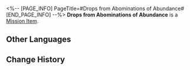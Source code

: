 <%-- [PAGE_INFO]
PageTitle=#Drops from Abominations of Abundance#
[END_PAGE_INFO] --%>
{{Item Infobox
|id          = 140312
|image       = Item Drops from Abominations of Abundance.png{{subst:void|<!--$UPLOAD:<<SpriteOutput/ItemFigures/140082.png>-<Item Drops from Abominations of Abundance.png>-<Item Icons>>-->}}
|type        = Mission Item
|invCategory = Missions
|rarity      = 3
|effect      = 
|description = An item obtained from the Abundance Sprite: Wooden Lupus. It is not a natural creation, and its edibility is unknown.
}}
{{Description|''"Seriously? They're trying to unshackle this thing? Are they just trying to 'unshackle' themselves from life?"''}}
'''Drops from Abominations of Abundance''' is a [[Mission Item]].

==Other Languages==
{{Other Languages
|en   = Drops from Abominations of Abundance
|zhs  = 丰饶孽物的掉落物
|zht  = 豐饒孽物的掉落物
|ja   = 豊穣の忌み物がドロップしたもの
|ko   = 풍요의 흉물이 떨어뜨린 물건
|es   = Botín de abominación de la Abundancia
|fr   = Restes d'abomination de l'Abondance
|ru   = Части Мерзости Изобилия
|th   = สิ่งที่ดรอปจากสิ่งชั่วร้ายจากความเฟื่องฟู
|vi   = Vật Phẩm Rơi Của Tà Vật Trù Phú
|de   = Beute von einer Ausgeburt des Überflusses
|id   = Item yang Dijatuhkan Abominations of Abundance
|pt   = Itens Obtidos das Abominações da Abundância
}}

==Change History==
{{Change History|1.3}}